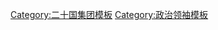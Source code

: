 {{Navbox
|name = G20領袖
|title = [[二十国集团]]成员现任领导人
|bodyclass = hlist

|list1 =
* {{flagicon|Argentina}} [[阿尔韦托·费尔南德斯|费尔南德斯]]
* {{flagicon|Australia}} [[安東尼·艾巴尼斯|-{zh-hant:艾巴尼斯;zh-cn:阿尔巴内塞;zh-tw:艾班尼斯;}-]] 
* {{flagicon|Brazil}} [[雅伊爾·博索納羅|-{zh-hans:博索纳罗;zh-hant:博索納羅;zh-tw:波索納洛;}-]]
* {{flagicon|Canada}} [[賈斯汀·杜魯多|-{zh-hk:杜魯多;zh-hans:特鲁多;zh-tw:杜魯道;}-]]
* {{flagicon|China}} [[习近平]]
* {{flagicon|European Union}} [[夏尔·米歇尔|米歇尔]]／[[乌尔苏拉·冯德莱恩|-{zh-hans:冯德莱恩; zh-tw:范德賴恩; zh-hk:馮德萊恩;}-]]
* {{flagicon|France}} [[埃马纽埃尔·马克龙|-{zh-hk:馬克龍;zh-hans:马克龙;zh-tw:馬克宏;}-]]
* {{flagicon|Germany}} [[奥拉夫·朔尔茨|-{zh:朔爾茨;zh-hans:朔爾茨;zh-hk:朔爾茨;zh-tw:蕭茲;}-]]
* {{flagicon|India}} [[纳伦德拉·莫迪|莫迪]]
* {{flagicon|Indonesia}} [[佐科·維多多|佐科]]
* {{flagicon|Italy}} [[馬里奧·德拉吉|德拉吉]]
* {{flagicon|Japan}} [[岸田文雄]]
* {{flagicon|Mexico}} [[洛佩斯·奥夫拉多尔|-{zh-hans:奥夫拉多尔;zh-hant:奧夫拉多爾;zh-tw:歐布拉多;}-]]
* {{flagicon|Russia}} [[弗拉基米尔·普京|-{zh-cn:普京;zh-tw:普丁;zh-hk:普京;}-]]
* {{flagicon|Saudi Arabia}} [[萨勒曼·本·阿卜杜勒-阿齐兹·阿勒沙特|-{zh-hans:萨勒曼; zh-hant:沙爾曼; zh-tw:沙爾曼; zh-hk:薩勒曼;}-]]
* {{flagicon|South Africa}} [[西里爾·拉馬福薩|-{zh-hans:拉马福萨; zh-hant:拉馬福薩; zh-tw:拉瑪佛沙;}-]]
* {{flagicon|South Korea}} [[尹锡悦]]
* {{flagicon|Turkey}} [[雷杰普·塔伊普·埃尔多安|埃爾多安]]
* {{flagicon|United Kingdom}} [[鲍里斯·约翰逊|-{zh-cn:约翰逊; zh-hans:约翰逊; zh-tw:強森; zh-hk:約翰遜; zh-hant:約翰遜;}-]]
* {{flagicon|United States}} [[乔·拜登|-{zh-cn:拜登; zh-tw:喬·拜登; zh-hk:祖·拜登;}-]]
}}<noinclude>

[[Category:二十国集团模板]]
[[Category:政治领袖模板]]
</noinclude>